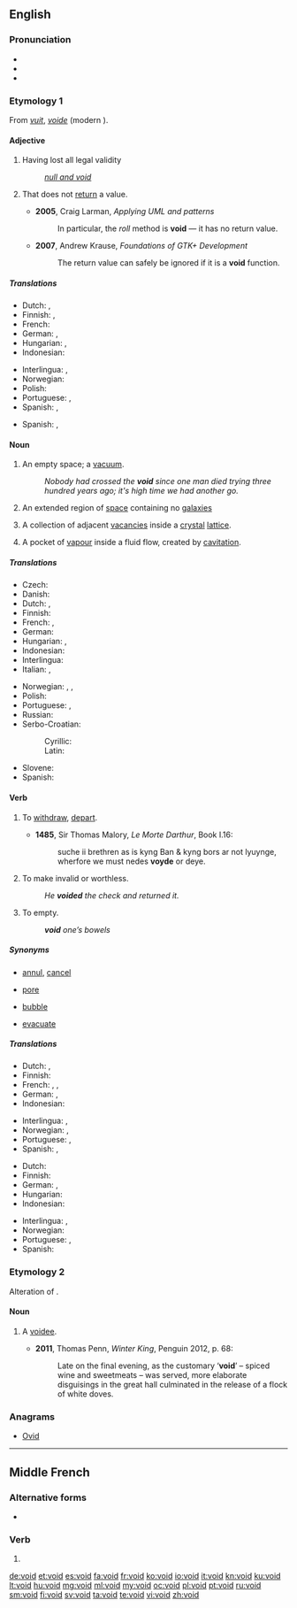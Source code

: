 ==English==
{{wikipedia}}

===Pronunciation===
* {{IPA|/vɔɪd/}}
* {{audio|en-us-void.ogg|Audio (US)}}
* {{rhymes|ɔɪd}}

===Etymology 1===
From {{etyl|fro}} ''[[vuit]]'', ''[[voide]]'' (modern {{term|vide|lang=fr}}).

====Adjective====
{{en-adj|-}}

# Having lost all legal validity
#: ''[[null and void]]''
# {{computing|programming|of a [[function]] or [[method]]}} That does not [[return]] a value.
#* '''2005''', Craig Larman, ''Applying UML and patterns''
#*: In particular, the ''roll'' method is '''void''' — it has no return value.
#* '''2007''', Andrew Krause, ''Foundations of GTK+ Development''
#*: The return value can safely be ignored if it is a '''void''' function.

=====Translations=====
{{trans-top|Having lost all legal validity}}
* Dutch: {{t-|nl|ongeldig}}, {{t+|nl|nietig}}
* Finnish: {{t+|fi|mitätön}}, {{t-|fi|mitätöity}}
* French: {{t+|fr|nul}}
* German: {{t+|de|ungültig}}, {{t+|de|nichtig}}
* Hungarian: {{t+|hu|érvénytelen}}, {{t-|hu|semmis}}
* Indonesian: {{t+|id|batal}}
{{trans-mid}}
* Interlingua: {{t-|ia|nulle}}, {{t-|ia|invalide}}
* Norwegian: {{t-|no|ugyldig}}
* Polish: {{t-|pl|nieważny|m}}
* Portuguese: {{t+|pt|nulo|m}}, {{t+|pt|inválido|m}}
* Spanish: {{t+|es|nulo|m}}, {{t+|es|inválido|m}}
{{trans-bottom}}

{{trans-top|in computing}} <!-- , returning not a value -->
* Spanish: {{t+|es|nulo|m}}, {{t+|es|inválido|m}}
{{trans-mid}}
{{trans-bottom}}

====Noun====
{{wikipedia|Void (astronomy)}}
{{en-noun}}

# An empty space; a [[vacuum]].
#: ''Nobody had crossed the '''void''' since one man died trying three hundred years ago; it's high time we had another go.''
# {{astronomy}} An extended region of [[space]] containing no [[galaxy|galaxies]]
# {{materials science}} A collection of adjacent [[vacancy|vacancies]] inside a [[crystal]] [[lattice]].
# {{fluid mechanics}} A pocket of [[vapour]] inside a fluid flow, created by [[cavitation]].

=====Translations=====
{{trans-top|An empty space; a vacuum}}
* Czech: {{t-|cs|prázdnota|f}}
* Danish: {{t-|da|tomrum|n}}
* Dutch: {{t+|nl|vacuüm}}, {{t+|nl|leegte}}
* Finnish: {{t+|fi|tyhjiö}}
* French: {{t+|fr|vide|m}}, {{t+|fr|néant|m}}
* German: {{t-|de|Leere|f}}
* Hungarian: {{t+|hu|üresség}}, {{t+|hu|űr}}
* Indonesian: {{t+|id|hampa}}
* Interlingua: {{t-|ia|vacuo}}
* Italian: {{t+|it|vacuo|m}}, {{t+|it|vuoto|m}}
{{trans-mid}}
* Norwegian: {{t+|no|intet|n}}, {{t-|no|tomhet|m}}, {{t+|no|vakuum|n}}
* Polish: {{t-|pl|pustka|f}}
* Portuguese: {{t+|pt|vazio|m}}, {{t+|pt|vácuo|m}}
* Russian: {{t+|ru|пустота|f|sc=Cyrl|tr=pustotá|alt=пустота́}}
* Serbo-Croatian:
*: Cyrillic: {{t-|sh|празнина|f|sc=Cyrl}}
*: Latin: {{t-|sh|praznina|f|sc=Latn}}
* Slovene: {{t-|sl|praznina|f}}
* Spanish: {{t+|es|vacío|m}}
{{trans-bottom}}

====Verb====
{{en-verb}}

# {{intransitive|obsolete}} To [[withdraw]], [[depart]].
#* '''1485''', Sir Thomas Malory, ''Le Morte Darthur'', Book I.16:
#*: suche ii brethren as is kyng Ban & kyng bors ar not lyuynge, wherfore we must nedes '''voyde''' or deye.
# {{transitive}} To make invalid or worthless.
#: ''He '''voided''' the check and returned it.''
# {{transitive|medicine}} To empty.
#: '''''void''' one’s bowels''

=====Synonyms=====
* {{sense|make invalid or worthless}} [[annul]], [[cancel]]
* {{sense|(engineering) collection of vacancies}} [[pore]]
* {{sense|(engineering) pocket of vapour in fluid}} [[bubble]]
* {{sense|(medicine) to empty}} [[evacuate]]

=====Translations=====
{{trans-top|to make invalid or worthless}}
* Dutch: {{t+|nl|annuleren}}, {{t-|nl|ongeldig maken}}
* Finnish: {{t+|fi|mitätöidä}}
* French: {{t+|fr|annuler}}, {{t+|fr|résilier}}, {{t+|fr|révoquer}}
* German: {{t+|de|löschen}}, {{t+|de|annullieren}}
* Indonesian: {{t-|id|membatalkan}}
{{trans-mid}}
* Interlingua: {{t-|ia|annullar}}, {{t-|ia|invalidar}}
* Norwegian: {{t-|no|annulere}}, {{t-|no|gjøre ugyldig}}
* Portuguese: {{t+|pt|anular}}, {{t+|pt|invalidar}}
* Spanish: {{t+|es|anular}}, {{t-|es|invalidar}}
{{trans-bottom}}

{{trans-top|(medicine) to empty}}
* Dutch: {{t+|nl|legen}}
* Finnish: {{t-|fi|tyhjentää}}
* German: {{t+|de|entleeren}}, {{t+|de|leeren}}
* Hungarian: {{t+|hu|ürít}}
* Indonesian: {{t+|id|mengosongkan}}
{{trans-mid}}
* Interlingua: {{t-|ia|vacuar}}, {{t-|ia|evacuar}}
* Norwegian: {{t+|no|tømme}}
* Portuguese: {{t+|pt|esvaziar}}, {{t+|pt|evacuar}}
* Spanish: {{t+|es|evacuar}}
{{trans-bottom}}

===Etymology 2===
Alteration of {{term|voidee}}.

====Noun====
{{en-noun}}

# {{context|now|_|rare|historical}} A [[voidee]]. {{defdate|from 15th c.}}
#* '''2011''', Thomas Penn, ''Winter King'', Penguin 2012, p. 68:
#*: Late on the final evening, as the customary ‘'''void'''’ – spiced wine and sweetmeats – was served, more elaborate disguisings in the great hall culminated in the release of a flock of white doves.

===Anagrams===
* [[Ovid#English|Ovid]]

----

==Middle French==

===Alternative forms===
* {{l/frm|voit}}

===Verb===
{{head|frm|verb form}}

# {{form of|third-person singular indicative present form|veoir|lang=frm}}

[[de:void]]
[[et:void]]
[[es:void]]
[[fa:void]]
[[fr:void]]
[[ko:void]]
[[io:void]]
[[it:void]]
[[kn:void]]
[[ku:void]]
[[lt:void]]
[[hu:void]]
[[mg:void]]
[[ml:void]]
[[my:void]]
[[oc:void]]
[[pl:void]]
[[pt:void]]
[[ru:void]]
[[sm:void]]
[[fi:void]]
[[sv:void]]
[[ta:void]]
[[te:void]]
[[vi:void]]
[[zh:void]]
